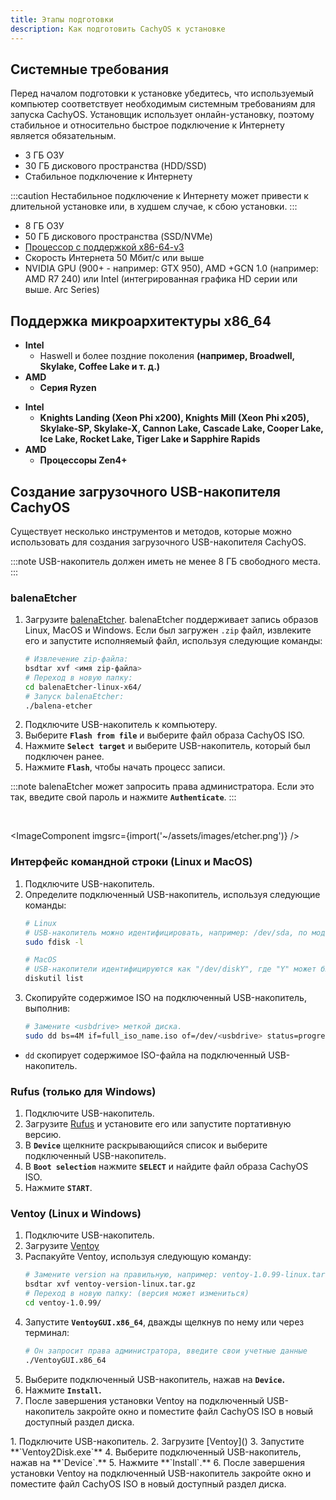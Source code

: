 ```yaml
---
title: Этапы подготовки
description: Как подготовить CachyOS к установке
---
```



## Системные требования

Перед началом подготовки к установке убедитесь, что используемый компьютер соответствует необходимым системным требованиям для запуска CachyOS. Установщик
использует онлайн-установку, поэтому стабильное и относительно быстрое подключение к Интернету является обязательным.

<Tabs>

<TabItem label="Минимальные требования">

*   3 ГБ ОЗУ
*   30 ГБ дискового пространства (HDD/SSD)
*   Стабильное подключение к Интернету

:::caution
Нестабильное подключение к Интернету может привести к длительной установке или, в худшем случае, к сбою установки.
:::

</TabItem>

<TabItem label="Рекомендуемые требования">

*   8 ГБ ОЗУ
*   50 ГБ дискового пространства (SSD/NVMe)
*   [Процессор с поддержкой x86-64-v3](/ru/installation/installation_prepare#поддержка-микроархитектуры-x86_64)
*   Скорость Интернета 50 Мбит/с или выше
*   NVIDIA GPU (900+ - например: GTX 950), AMD +GCN 1.0 (например: AMD R7 240) или Intel (интегрированная графика HD серии или выше. Arc Series)

</TabItem>

</Tabs>

## Поддержка микроархитектуры x86_64

<Tabs>

<TabItem label="Процессоры, совместимые с x86_64-v3">

- **Intel**
  - Haswell и более поздние поколения **(например, Broadwell, Skylake, Coffee Lake и т. д.)**
- **AMD**
  - **Серия Ryzen**

</TabItem>

<TabItem label="Процессоры, совместимые с x86_64-v4">

- **Intel**
  - **Knights Landing (Xeon Phi x200), Knights Mill (Xeon Phi x205), Skylake-SP, Skylake-X, Cannon Lake, Cascade Lake, Cooper Lake, Ice Lake, Rocket Lake, Tiger Lake и Sapphire Rapids**
- **AMD**
  - **Процессоры Zen4+**

</TabItem>

</Tabs>

## Создание загрузочного USB-накопителя CachyOS

Существует несколько инструментов и методов, которые можно использовать для создания загрузочного USB-накопителя CachyOS.

:::note
USB-накопитель должен иметь не менее 8 ГБ свободного места.
:::

### balenaEtcher

<Steps>

1. Загрузите [balenaEtcher](<https://etcher.balena.io/>). balenaEtcher поддерживает запись образов Linux, MacOS и Windows.
   Если был загружен `.zip` файл, извлеките его и запустите исполняемый файл, используя следующие команды:
      ```sh
      # Извлечение zip-файла:
      bsdtar xvf <имя zip-файла>
      # Переход в новую папку:
      cd balenaEtcher-linux-x64/
      # Запуск balenaEtcher:
      ./balena-etcher
      ```
2. Подключите USB-накопитель к компьютеру.
3. Выберите **`Flash from file`** и выберите файл образа CachyOS ISO.
4. Нажмите **`Select target`** и выберите USB-накопитель, который был подключен ранее.
5. Нажмите **`Flash`**, чтобы начать процесс записи.

</Steps>

:::note
balenaEtcher может запросить права администратора. Если это так, введите свой пароль и нажмите **`Authenticate`**.
:::

<br />

<ImageComponent imgsrc={import('~/assets/images/etcher.png')} />

### Интерфейс командной строки (Linux и MacOS)

<Steps>

1. Подключите USB-накопитель.
2. Определите подключенный USB-накопитель, используя следующие команды:
   ```sh
   # Linux
   # USB-накопитель можно идентифицировать, например: /dev/sda, по модели и размеру диска.
   sudo fdisk -l

   # MacOS
   # USB-накопители идентифицируются как "/dev/diskY", где "Y" может быть 0,1 и т. д.
   diskutil list
   ```
3. Скопируйте содержимое ISO на подключенный USB-накопитель, выполнив:
   ```sh
   # Замените <usbdrive> меткой диска.
   sudo dd bs=4M if=full_iso_name.iso of=/dev/<usbdrive> status=progress oflag=sync
   ```
</Steps>

- `dd` скопирует содержимое ISO-файла на подключенный USB-накопитель.

### Rufus (только для Windows)

<Steps>

1. Подключите USB-накопитель.
2. Загрузите [Rufus](<https://rufus.ie/>) и установите его или запустите портативную версию.
3. В **`Device`** щелкните раскрывающийся список и выберите подключенный USB-накопитель.
4. В **`Boot selection`** нажмите **`SELECT`** и найдите файл образа CachyOS ISO.
5. Нажмите **`START`**.

</Steps>

### Ventoy (Linux и Windows)

<Tabs>

<TabItem label="Linux">

<Steps>

1. Подключите USB-накопитель.
2. Загрузите [Ventoy](<https://www.ventoy.net/en/download.html>)
3. Распакуйте Ventoy, используя следующую команду:
   ```sh
   # Замените version на правильную, например: ventoy-1.0.99-linux.tar.gz
   bsdtar xvf ventoy-version-linux.tar.gz
   # Переход в новую папку: (версия может измениться)
   cd ventoy-1.0.99/
   ```
4. Запустите **`VentoyGUI.x86_64`**, дважды щелкнув по нему или через терминал:
   ```sh
   # Он запросит права администратора, введите свои учетные данные
   ./VentoyGUI.x86_64
   ```
5. Выберите подключенный USB-накопитель, нажав на **`Device`.**
6. Нажмите **`Install`.**
7. После завершения установки Ventoy на подключенный USB-накопитель закройте окно и поместите файл CachyOS ISO в новый доступный раздел диска.

</Steps>

</TabItem>

<TabItem label="Windows">

<Steps>
1. Подключите USB-накопитель.
2. Загрузите [Ventoy](<https://www.ventoy.net/en/download.html>)
3. Запустите **`Ventoy2Disk.exe`**
4. Выберите подключенный USB-накопитель, нажав на **`Device`.**
5. Нажмите **`Install`.**
6. После завершения установки Ventoy на подключенный USB-накопитель закройте окно и поместите файл CachyOS ISO в новый доступный раздел диска.
</Steps>

</TabItem>

</Tabs>
